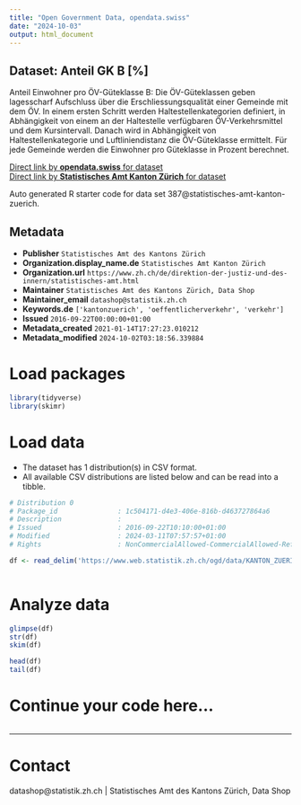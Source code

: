 ```yaml
---
title: "Open Government Data, opendata.swiss"
date: "2024-10-03"
output: html_document
---
```


## Dataset: Anteil GK B [%]

Anteil Einwohner pro ÖV-Güteklasse B: Die ÖV-Güteklassen geben lagesscharf Aufschluss über die Erschliessungsqualität einer Gemeinde mit dem ÖV. In einem ersten Schritt werden Haltestellenkategorien definiert, in Abhängigkeit von einem an der Haltestelle verfügbaren ÖV-Verkehrsmittel und dem Kursintervall. Danach wird in Abhängigkeit von Haltestellenkategorie und Luftliniendistanz die ÖV-Güteklasse ermittelt. Für jede Gemeinde werden die Einwohner pro Güteklasse in Prozent berechnet. 

[Direct link by **opendata.swiss** for dataset](https://opendata.swiss/de/dataset/anteil-gk-b)<br>
[Direct link by **Statistisches Amt Kanton Zürich** for dataset](https://www.zh.ch/de/politik-staat/gemeinden/gemeindeportraet.html)

Auto generated R starter code for data set 387@statistisches-amt-kanton-zuerich.

## Metadata

- **Publisher** `Statistisches Amt des Kantons Zürich`
- **Organization.display_name.de** `Statistisches Amt Kanton Zürich`
- **Organization.url** `https://www.zh.ch/de/direktion-der-justiz-und-des-innern/statistisches-amt.html`
- **Maintainer** `Statistisches Amt des Kantons Zürich, Data Shop`
- **Maintainer_email** `datashop@statistik.zh.ch`
- **Keywords.de** `['kantonzuerich', 'oeffentlicherverkehr', 'verkehr']`
- **Issued** `2016-09-22T00:00:00+01:00`
- **Metadata_created** `2021-01-14T17:27:23.010212`
- **Metadata_modified** `2024-10-02T03:18:56.339884`


# Load packages

```r

library(tidyverse)
library(skimr)

```

# Load data

-   The dataset has 1 distribution(s) in CSV format.
-   All available CSV distributions are listed below and can be read into a tibble.

```r

# Distribution 0
# Package_id               : 1c504171-d4e3-406e-816b-d463727864a6
# Description              : 
# Issued                   : 2016-09-22T10:10:00+01:00
# Modified                 : 2024-03-11T07:57:57+01:00
# Rights                   : NonCommercialAllowed-CommercialAllowed-ReferenceRequired

df <- read_delim('https://www.web.statistik.zh.ch/ogd/data/KANTON_ZUERICH_822.csv')



```

# Analyze data

```r

glimpse(df)
str(df)
skim(df)

head(df)
tail(df)

```

# Continue your code here...

```r

```

------------------------------------------------------------------------

# Contact

datashop@statistik.zh.ch | Statistisches Amt des Kantons Zürich, Data Shop

